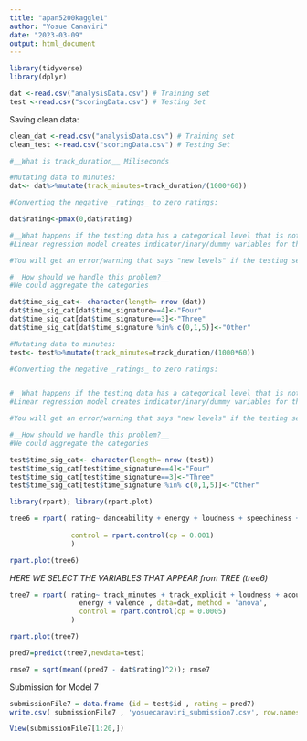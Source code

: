 ```yaml
---
title: "apan5200kaggle1"
author: "Yosue Canaviri"
date: "2023-03-09"
output: html_document
---
```


```r
library(tidyverse)
library(dplyr)

```

```r
dat <-read.csv("analysisData.csv") # Training set
test <-read.csv("scoringData.csv") # Testing Set
```

Saving clean data:
```r
clean_dat <-read.csv("analysisData.csv") # Training set
clean_test <-read.csv("scoringData.csv") # Testing Set

#__What is track_duration__ Miliseconds

#Mutating data to minutes:
dat<- dat%>%mutate(track_minutes=track_duration/(1000*60))

#Converting the negative _ratings_ to zero ratings:

dat$rating<-pmax(0,dat$rating)

#__What happens if the testing data has a categorical level that is not in the training data?__
#Linear regression model creates indicator/inary/dummy variables for the levels of a categorical input. These are relative #toa base case.

#You will get an error/warning that says "new levels" if the testing set has categories not in the training set.

#__How should we handle this problem?__
#We could aggregate the categories

dat$time_sig_cat<- character(length= nrow (dat))
dat$time_sig_cat[dat$time_signature==4]<-"Four"
dat$time_sig_cat[dat$time_signature==3]<-"Three"
dat$time_sig_cat[dat$time_signature %in% c(0,1,5)]<-"Other"
```
  
```r
#Mutating data to minutes:
test<- test%>%mutate(track_minutes=track_duration/(1000*60))

#Converting the negative _ratings_ to zero ratings:


#__What happens if the testing data has a categorical level that is not in the training data?__
#Linear regression model creates indicator/inary/dummy variables for the levels of a categorical input. These are relative #toa base case.

#You will get an error/warning that says "new levels" if the testing set has categories not in the training set.

#__How should we handle this problem?__
#We could aggregate the categories

test$time_sig_cat<- character(length= nrow (test))
test$time_sig_cat[test$time_signature==4]<-"Four"
test$time_sig_cat[test$time_signature==3]<-"Three"
test$time_sig_cat[test$time_signature %in% c(0,1,5)]<-"Other"
```

```r
library(rpart); library(rpart.plot)

tree6 = rpart( rating~ danceability + energy + loudness + speechiness + acousticness + instrumentalness +liveness+tempo+time_signature+track_explicit+key+mode+valence + track_minutes, data=dat, method = 'anova',
            
               control = rpart.control(cp = 0.001)
               )
```


```r
rpart.plot(tree6)
```

_HERE WE SELECT THE VARIABLES THAT APPEAR from TREE (tree6)_

```r
tree7 = rpart( rating~ track_minutes + track_explicit + loudness + acousticness + danceability +
                 energy + valence , data=dat, method = 'anova',
                 control = rpart.control(cp = 0.0005)
               )
```

```r
rpart.plot(tree7)
```

```r
pred7=predict(tree7,newdata=test)
```

```r
rmse7 = sqrt(mean((pred7 - dat$rating)^2)); rmse7
```

Submission for Model 7

```r
submissionFile7 = data.frame (id = test$id , rating = pred7)
write.csv( submissionFile7 , 'yosuecanaviri_submission7.csv', row.names =F)
```

```r
View(submissionFile7[1:20,])
```